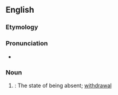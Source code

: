==English==

===Etymology===
{{suffix|en|absent|ment}}

===Pronunciation===
* {{IPA|en|/əbˈsɛntmənt/}}

===Noun===
{{en-noun|-}}

# {{lb|en|rare|obsolete}}: The state of being absent; [[withdrawal]]
#: {{rfquotek|en|Isaac Barrow}}